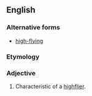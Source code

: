 ==English==

===Alternative forms===
* [[high-flying]]

===Etymology===
{{compound|en|high|flying}}

===Adjective===
{{en-adj}}

# Characteristic of a [[highflier]].